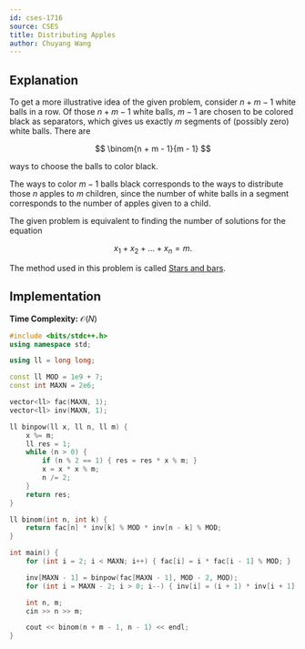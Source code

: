 ```yaml
---
id: cses-1716
source: CSES
title: Distributing Apples
author: Chuyang Wang
---
```


## Explanation

To get a more illustrative idea of the given problem, consider $n + m - 1$ white
balls in a row. Of those $n + m - 1$ white balls, $m - 1$ are chosen to be
colored black as separators, which gives us exactly $m$ segments of (possibly
zero) white balls. There are

$$
\binom{n + m - 1}{m - 1}
$$

ways to choose the balls to color black.

The ways to color $m - 1$ balls black corresponds to the ways to distribute
those $n$ apples to $m$ children, since the number of white balls in a segment
corresponds to the number of apples given to a child.

<Info title="Stars and bars">

The given problem is equivalent to finding the number of solutions for the
equation

$$
x_1 + x_2 + ... + x_n = m.
$$

The method used in this problem is called [Stars and
bars](https://en.wikipedia.org/wiki/Stars_and_bars_(combinatorics)).

</Info>

## Implementation

**Time Complexity:** $\mathcal{O}(N)$

<LanguageSection>
<CPPSection>

```cpp
#include <bits/stdc++.h>
using namespace std;

using ll = long long;

const ll MOD = 1e9 + 7;
const int MAXN = 2e6;

vector<ll> fac(MAXN, 1);
vector<ll> inv(MAXN, 1);

ll binpow(ll x, ll n, ll m) {
	x %= m;
	ll res = 1;
	while (n > 0) {
		if (n % 2 == 1) { res = res * x % m; }
		x = x * x % m;
		n /= 2;
	}
	return res;
}

ll binom(int n, int k) {
	return fac[n] * inv[k] % MOD * inv[n - k] % MOD;
}

int main() {
	for (int i = 2; i < MAXN; i++) { fac[i] = i * fac[i - 1] % MOD; }

	inv[MAXN - 1] = binpow(fac[MAXN - 1], MOD - 2, MOD);
	for (int i = MAXN - 2; i > 0; i--) { inv[i] = (i + 1) * inv[i + 1] % MOD; }

	int n, m;
	cin >> n >> m;

	cout << binom(n + m - 1, n - 1) << endl;
}
```

</CPPSection>
</LanguageSection>
